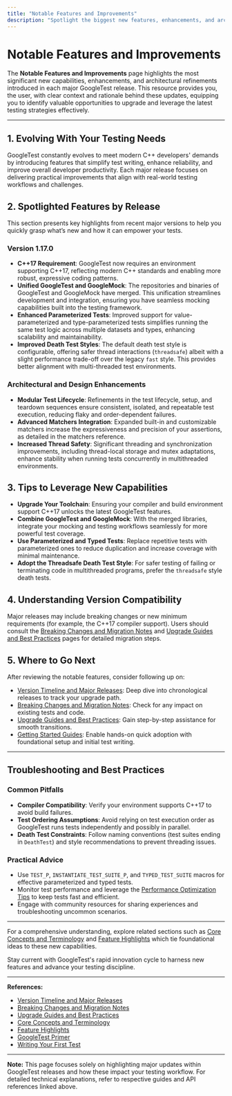 ```yaml
---
title: "Notable Features and Improvements"
description: "Spotlight the biggest new features, enhancements, and architectural improvements in each major release. Provides context and rationale, helping users recognize opportunities to leverage fresh capabilities in their testing strategies."
---
```


# Notable Features and Improvements

The **Notable Features and Improvements** page highlights the most significant new capabilities, enhancements, and architectural refinements introduced in each major GoogleTest release. This resource provides you, the user, with clear context and rationale behind these updates, equipping you to identify valuable opportunities to upgrade and leverage the latest testing strategies effectively.

---

## 1. Evolving With Your Testing Needs

GoogleTest constantly evolves to meet modern C++ developers' demands by introducing features that simplify test writing, enhance reliability, and improve overall developer productivity. Each major release focuses on delivering practical improvements that align with real-world testing workflows and challenges.

## 2. Spotlighted Features by Release

This section presents key highlights from recent major versions to help you quickly grasp what’s new and how it can empower your tests.

### Version 1.17.0
- **C++17 Requirement**: GoogleTest now requires an environment supporting C++17, reflecting modern C++ standards and enabling more robust, expressive coding patterns.
- **Unified GoogleTest and GoogleMock**: The repositories and binaries of GoogleTest and GoogleMock have merged. This unification streamlines development and integration, ensuring you have seamless mocking capabilities built into the testing framework.
- **Enhanced Parameterized Tests**: Improved support for value-parameterized and type-parameterized tests simplifies running the same test logic across multiple datasets and types, enhancing scalability and maintainability.
- **Improved Death Test Styles**: The default death test style is configurable, offering safer thread interactions (`threadsafe`) albeit with a slight performance trade-off over the legacy `fast` style. This provides better alignment with multi-threaded test environments.

### Architectural and Design Enhancements
- **Modular Test Lifecycle**: Refinements in the test lifecycle, setup, and teardown sequences ensure consistent, isolated, and repeatable test execution, reducing flaky and order-dependent failures.
- **Advanced Matchers Integration**: Expanded built-in and customizable matchers increase the expressiveness and precision of your assertions, as detailed in the matchers reference.
- **Increased Thread Safety**: Significant threading and synchronization improvements, including thread-local storage and mutex adaptations, enhance stability when running tests concurrently in multithreaded environments.

## 3. Tips to Leverage New Capabilities

- **Upgrade Your Toolchain**: Ensuring your compiler and build environment support C++17 unlocks the latest GoogleTest features.
- **Combine GoogleTest and GoogleMock**: With the merged libraries, integrate your mocking and testing workflows seamlessly for more powerful test coverage.
- **Use Parameterized and Typed Tests**: Replace repetitive tests with parameterized ones to reduce duplication and increase coverage with minimal maintenance.
- **Adopt the Threadsafe Death Test Style**: For safer testing of failing or terminating code in multithreaded programs, prefer the `threadsafe` style death tests.

## 4. Understanding Version Compatibility

Major releases may include breaking changes or new minimum requirements (for example, the C++17 compiler support). Users should consult the [Breaking Changes and Migration Notes](../upgrade-guidance/breaking-changes) and [Upgrade Guides and Best Practices](../upgrade-guidance/upgrade-instructions) pages for detailed migration steps.

## 5. Where to Go Next

After reviewing the notable features, consider following up on:

- [Version Timeline and Major Releases](version-timeline): Deep dive into chronological releases to track your upgrade path.
- [Breaking Changes and Migration Notes](breaking-changes): Check for any impact on existing tests and code.
- [Upgrade Guides and Best Practices](upgrade-instructions): Gain step-by-step assistance for smooth transitions.
- [Getting Started Guides](../../getting-started): Enable hands-on quick adoption with foundational setup and initial test writing.

---

## Troubleshooting and Best Practices

### Common Pitfalls
- **Compiler Compatibility**: Verify your environment supports C++17 to avoid build failures.
- **Test Ordering Assumptions**: Avoid relying on test execution order as GoogleTest runs tests independently and possibly in parallel.
- **Death Test Constraints**: Follow naming conventions (test suites ending in `DeathTest`) and style recommendations to prevent threading issues.

### Practical Advice
- Use `TEST_P`, `INSTANTIATE_TEST_SUITE_P`, and `TYPED_TEST_SUITE` macros for effective parameterized and typed tests.
- Monitor test performance and leverage the [Performance Optimization Tips](../../faq/optimization-advanced-tips/test-performance-optimization) to keep tests fast and efficient.
- Engage with community resources for sharing experiences and troubleshooting uncommon scenarios.

---

For a comprehensive understanding, explore related sections such as [Core Concepts and Terminology](../../architecture-and-concepts/core-concepts-terminology) and [Feature Highlights](../../architecture-and-concepts/feature-highlights) which tie foundational ideas to these new capabilities.


<Tip>
Stay current with GoogleTest's rapid innovation cycle to harness new features and advance your testing discipline.
</Tip>


---

**References:**
- [Version Timeline and Major Releases](version-timeline)
- [Breaking Changes and Migration Notes](breaking-changes)
- [Upgrade Guides and Best Practices](upgrade-instructions)
- [Core Concepts and Terminology](../../architecture-and-concepts/core-concepts-terminology)
- [Feature Highlights](../../architecture-and-concepts/feature-highlights)
- [GoogleTest Primer](../../overview/product-introduction/what-is-googletest)
- [Writing Your First Test](../../guides/getting-started/your-first-test)

---

**Note:** This page focuses solely on highlighting major updates within GoogleTest releases and how these impact your testing workflow. For detailed technical explanations, refer to respective guides and API references linked above.
